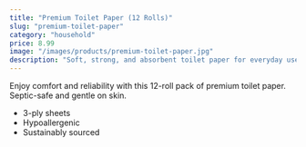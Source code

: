 ```yaml
---
title: "Premium Toilet Paper (12 Rolls)"
slug: "premium-toilet-paper"
category: "household"
price: 8.99
image: "/images/products/premium-toilet-paper.jpg"
description: "Soft, strong, and absorbent toilet paper for everyday use."
---
```


Enjoy comfort and reliability with this 12-roll pack of premium toilet paper. Septic-safe and gentle on skin.

- 3-ply sheets
- Hypoallergenic
- Sustainably sourced

